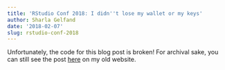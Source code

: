 ```yaml
---
title: 'RStudio Conf 2018: I didn''t lose my wallet or my keys'
author: Sharla Gelfand
date: '2018-02-07'
slug: rstudio-conf-2018
---
```


Unfortunately, the code for this blog post is broken! For archival sake, you can still see the post [here](http://sharlagelfand.netlify.com/posts/rstudio-conf-2018/) on my old website.
